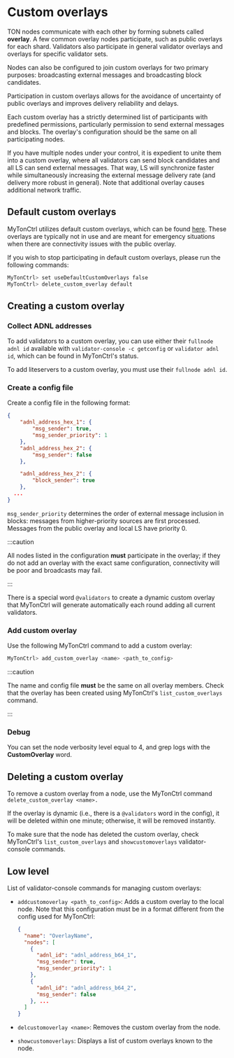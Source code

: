 
# Custom overlays

TON nodes communicate with each other by forming subnets called **overlay**. A few common overlay nodes participate, such as public overlays for each shard. Validators also participate in general validator overlays and overlays for specific validator sets.

Nodes can also be configured to join custom overlays for two primary purposes: broadcasting external messages and broadcasting block candidates.

Participation in custom overlays allows for the avoidance of uncertainty of public overlays and improves delivery reliability and delays.

Each custom overlay has a strictly determined list of participants with predefined permissions, particularly permission to send external messages and blocks. The overlay's configuration should be the same on all participating nodes.

If you have multiple nodes under your control, it is expedient to unite them into a custom overlay, where all validators can send block candidates and all LS can send external messages. That way, LS will synchronize faster while simultaneously increasing the external message delivery rate (and delivery more robust in general). Note that additional overlay causes additional network traffic.

## Default custom overlays

MyTonCtrl utilizes default custom overlays, which can be found [here](https://ton-blockchain.github.io/fallback_custom_overlays.json). These overlays are typically not in use and are meant for emergency situations when there are connectivity issues with the public overlay.

If you wish to stop participating in default custom overlays, please run the following commands:

```bash
MyTonCtrl> set useDefaultCustomOverlays false
MyTonCtrl> delete_custom_overlay default
```

## Creating a custom overlay

### Collect ADNL  addresses

To add validators to a custom overlay, you can use either their `fullnode adnl id` available with `validator-console -c getconfig` or `validator adnl id`, which can be found in MyTonCtrl's status.

To add liteservers to a custom overlay, you must use their `fullnode adnl id`.

### Create a config file

Create a config file in the following format:

```json
{
    "adnl_address_hex_1": {
        "msg_sender": true,
        "msg_sender_priority": 1
    },
    "adnl_address_hex_2": {
        "msg_sender": false
    },

    "adnl_address_hex_2": {
        "block_sender": true
    },
  ...
}
```

`msg_sender_priority` determines the order of external message inclusion in blocks: messages from higher-priority sources are first processed. Messages from the public overlay and local LS have priority 0.

:::caution

All nodes listed in the configuration **must** participate in the overlay; if they do not add an overlay with the exact same configuration, connectivity will be poor and broadcasts may fail.

:::

There is a special word `@validators` to create a dynamic custom overlay that MyTonCtrl will generate automatically each round adding all current validators.

### Add custom overlay

Use the following MyTonCtrl command to add a custom overlay:

```bash
MyTonCtrl> add_custom_overlay <name> <path_to_config>
```

:::caution

The name and config file **must** be the same on all overlay members. Check that the overlay has been created using MyTonCtrl's `list_custom_overlays` command.

:::

### Debug

You can set the node verbosity level equal to 4, and grep logs with the **CustomOverlay** word.

## Deleting a custom overlay

To remove a custom overlay from a node, use the MyTonCtrl command `delete_custom_overlay <name>.`

If the overlay is dynamic (i.e., there is a `@validators` word in the config), it will be deleted within one minute; otherwise, it will be removed instantly.

To make sure that the node has deleted the custom overlay, check MyTonCtrl's `list_custom_overlays`  and `showcustomoverlays` validator-console commands.

## Low level

List of validator-console commands for managing custom overlays:

- `addcustomoverlay <path_to_config>`: Adds a custom overlay to the local node. Note that this configuration must be in a format different from the config used for MyTonCtrl:

  ```json
  {
    "name": "OverlayName",
    "nodes": [
      {
        "adnl_id": "adnl_address_b64_1",
        "msg_sender": true,
        "msg_sender_priority": 1
      },
      {
        "adnl_id": "adnl_address_b64_2",
        "msg_sender": false
      }, ...
    ]
  }
  ```

- `delcustomoverlay <name>`: Removes the custom overlay from the node.

- `showcustomoverlays`: Displays a list of custom overlays known to the node.

<Feedback />
